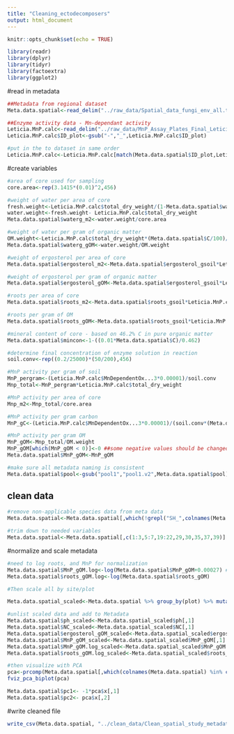 ```yaml
---
title: "Cleaning_ectodecomposers"
output: html_document
---
```


```r
knitr::opts_chunk$set(echo = TRUE)
```


```r
library(readr)
library(dplyr)
library(tidyr)
library(factoextra)
library(ggplot2)
```

#read in metadata
```r
##Metadata from regional dataset 
Meta.data.spatial<-read_delim("../raw_data/Spatial_data_fungi_env_all.txt",delim = "\t", escape_double = FALSE, trim_ws = TRUE,locale = locale(decimal_mark = ","))

##Enzyme activity data - Mn-dependant activity
Leticia.MnP.calc<-read_delim("../raw_data/MnP_Assay_Plates_Final_Leticia.txt",delim = "\t", escape_double = FALSE, trim_ws = TRUE,locale = locale(encoding = "latin1",decimal_mark = "."),skip = 1)
Leticia.MnP.calc$ID_plot<-gsub("-","_",Leticia.MnP.calc$ID_plot)

#put in the to dataset in same order
Leticia.MnP.calc<-Leticia.MnP.calc[match(Meta.data.spatial$ID_plot,Leticia.MnP.calc$ID_plot),]
```

#create variables
```r
#area of core used for sampling 
core.area<-rep(3.1415*(0.01)^2,456)

#weight of water per area of core 
fresh.weight<-Leticia.MnP.calc$total_dry_weight/(1-Meta.data.spatial$water/100)
water.weight<-fresh.weight- Leticia.MnP.calc$total_dry_weight
Meta.data.spatial$waterg_m2<-water.weight/core.area

#weight of water per gram of organic matter 
OM.weight<-Leticia.MnP.calc$total_dry_weight*(Meta.data.spatial$C/100)/0.462
Meta.data.spatial$waterg_gOM<-water.weight/OM.weight

#weight of ergosterol per area of core
Meta.data.spatial$ergosterol_m2<-Meta.data.spatial$ergosterol_gsoil*Leticia.MnP.calc$total_dry_weight/core.area

#weight of ergosterol per gram of organic matter
Meta.data.spatial$ergosterol_gOM<-Meta.data.spatial$ergosterol_gsoil*Leticia.MnP.calc$total_dry_weight/OM.weight

#roots per area of core 
Meta.data.spatial$roots_m2<-Meta.data.spatial$roots_gsoil*Leticia.MnP.calc$total_dry_weight/core.area

#roots per gram of OM
Meta.data.spatial$roots_gOM<-Meta.data.spatial$roots_gsoil*Leticia.MnP.calc$total_dry_weight/OM.weight

#mineral content of core - based on 46.2% C in pure organic matter
Meta.data.spatial$mincon<-1-((0.01*Meta.data.spatial$C)/0.462)

#determine final concentration of enzyme solution in reaction 
soil.conv<-rep((0.2/25000)*(50/200),456)

#MnP activity per gram of soil
MnP_pergram<-(Leticia.MnP.calc$MnDependentOx...3*0.00001)/soil.conv
Mnp_total<-MnP_pergram*Leticia.MnP.calc$total_dry_weight

#MnP activity per area of core
Mnp_m2<-Mnp_total/core.area

#MnP activity per gram carbon
MnP_gC<-(Leticia.MnP.calc$MnDependentOx...3*0.00001)/(soil.conv*(Meta.data.spatial$C/100))

#MnP activity per gram OM
MnP_gOM<-Mnp_total/OM.weight
MnP_gOM[which(MnP_gOM < 0)]<-0 ##some negative values should be changed to zero - lower than detection level
Meta.data.spatial$MnP_gOM<-MnP_gOM

#make sure all metadata naming is consistent
Meta.data.spatial$pool<-gsub("pool1","pool1.v2",Meta.data.spatial$pool)
```


## clean data
```r
#remove non-applicable species data from meta data
Meta.data.spatial<-Meta.data.spatial[,which(!grepl("SH_",colnames(Meta.data.spatial)))]

#trim down to needed variables
Meta.data.spatial<-Meta.data.spatial[,c(1:3,5:7,19:22,29,30,35,37,39)]
```

#normalize and scale metadata

```r
#need to log roots, and MnP for normalization 
Meta.data.spatial$MnP_gOM.log<-log(Meta.data.spatial$MnP_gOM+0.00027) #min value is 0.000027 but better normal distribution by adding on constant with a tenth higher value
Meta.data.spatial$roots_gOM.log<-log(Meta.data.spatial$roots_gOM)

#Then scale all by site/plot

Meta.data.spatial_scaled<-Meta.data.spatial %>% group_by(plot) %>% mutate_at(c("ergosterol_gOM","MnP_gOM","MnP_gOM.log","roots_gOM.log","ph","NC"), ~scale(.,center = TRUE)) #scaling but not centering

#unlist scaled data and add to Metadata
Meta.data.spatial$ph_scaled<-Meta.data.spatial_scaled$ph[,1]
Meta.data.spatial$NC_scaled<-Meta.data.spatial_scaled$NC[,1]
Meta.data.spatial$ergosterol_gOM_scaled<-Meta.data.spatial_scaled$ergosterol_gOM[,1]
Meta.data.spatial$MnP_gOM_scaled<-Meta.data.spatial_scaled$MnP_gOM[,1]
Meta.data.spatial$MnP_gOM.log_scaled<-Meta.data.spatial_scaled$MnP_gOM.log[,1]
Meta.data.spatial$roots_gOM.log_scaled<-Meta.data.spatial_scaled$roots_gOM.log[,1]

#then visualize with PCA
pca<-prcomp(Meta.data.spatial[,which(colnames(Meta.data.spatial) %in% c("ph_scaled","NC_scaled"))])
fviz_pca_biplot(pca)

Meta.data.spatial$pc1<- -1*pca$x[,1] 
Meta.data.spatial$pc2<- pca$x[,2]
```

#write cleaned file
```r
write_csv(Meta.data.spatial, "../clean_data/Clean_spatial_study_metadata.csv")
```

